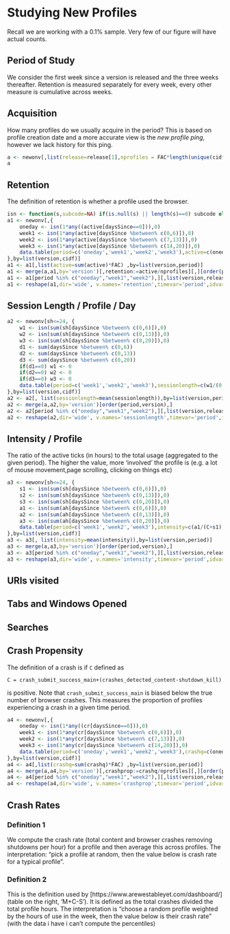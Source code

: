 # Studying New Profiles

Recall we are working with a 0.1% sample. Very few of our figure will have actual counts.

## Period of Study

We consider the first week since a version is released and the three weeks
thereafter. Retention is measured separately for every week, every other measure
is cumulative across weeks.

## Acquisition

How many profiles do we usually acquire in the period? This is based on profile
creation date and a more accurate view is the *new profile ping*, however we
lack history for this ping.

```r
a <- newonv[,list(release=release[1],nprofiles = FAC*length(unique(cidf))) ,by=version][order(version),]
a
```

## Retention 

The definition of retention is whether a profile used the browser.


```r
isn <- function(s,subcode=NA) if(is.null(s) || length(s)==0) subcode else s
a1 <- newonv[,{
    oneday <- isn(1*any((active[daysSince==0])),0)
    week1 <- isn(1*any(active[daysSince %between% c(0,6)]),0)
    week2 <- isn(1*any(active[daysSince %between% c(7,13)]),0)
    week3 <- isn(1*any(active[daysSince %between% c(14,20)]),0)
    data.table(period=c('oneday','week1','week2','week3'),active=c(oneday,week1,week2,week3))
},by=list(version,cidf)]
a1 <- a1[,list(active=sum(active)*FAC) ,by=list(version,period)]
a1 <- merge(a,a1,by='version')[,retention:=active/nprofiles][,][order(period,version),]
a1 <- a1[period %in% c("oneday","week1","week2"),][,list(version,release,period,retention=retention*100)]
a1 <- reshape(a1,dir='wide', v.names='retention',timevar='period',idvar=c('version','release'))

```

## Session Length / Profile / Day 

```r
a2 <- newonv[sh<=24, {
    w1 <- isn(sum(sh[daysSince %between% c(0,6)]),0)
    w2 <- isn(sum(sh[daysSince %between% c(0,13)]),0)
    w3 <- isn(sum(sh[daysSince %between% c(0,20)]),0)
    d1 <- sum(daysSince %between% c(0,6))
    d2 <- sum(daysSince %between% c(0,13))
    d3 <- sum(daysSince %between% c(0,20))
    if(d1==0) w1 <- 0
    if(d2==0) w2 <- 0
    if(d3==0) w3 <- 0
    data.table(period=c('week1','week2','week3'),sessionlength=c(w1/(0.001+d1),w2/(0.001+d2),w3/(0.001+d3)))
},by=list(version,cidf)]
a2 <- a2[, list(sessionlength=mean(sessionlength)),by=list(version,period)]
a2 <- merge(a,a2,by='version')[order(period,version),]
a2 <- a2[period %in% c("oneday","week1","week2"),][,list(version,release,period,sessionlength)]
a2 <- reshape(a2,dir='wide', v.names='sessionlength',timevar='period',idvar=c('version','release'))

```


## Intensity / Profile

The ratio of the active ticks (in hours) to the total usage (aggregated to the
given period). The higher the value, more 'involved' the profile is (e.g. a lot
of mouse movement,page scrolling, clicking on things  etc)

```r
a3 <- newonv[sh<=24, {
    s1 <- isn(sum(sh[daysSince %between% c(0,6)]),0)
    s2 <- isn(sum(sh[daysSince %between% c(0,13)]),0)
    s3 <- isn(sum(sh[daysSince %between% c(0,20)]),0)
    a1 <- isn(sum(ah[daysSince %between% c(0,6)]),0)
    a2 <- isn(sum(ah[daysSince %between% c(0,13)]),0)
    a3 <- isn(sum(ah[daysSince %between% c(0,20)]),0)
    data.table(period=c('week1','week2','week3'),intensity=c(a1/(C+s1),a2/(C+s2),a3/(C+s3)))
},by=list(version,cidf)]
a3 <- a3[, list(intensity=mean(intensity)),by=list(version,period)]
a3 <- merge(a,a3,by='version')[order(period,version),]
a3 <- a3[period %in% c("oneday","week1","week2"),][,list(version,release,period,intensity)]
a3 <- reshape(a3,dir='wide', v.names='intensity',timevar='period',idvar=c('version','release'))

```

## URIs visited

## Tabs and Windows Opened

## Searches

## Crash Propensity

The definition of a crash is if `C` defined as 

```
C = crash_submit_success_main+(crashes_detected_content-shutdown_kill)
```

is positive. Note that `crash_submit_success_main` is biased below the true
number of browser crashes. This measures the proportion of profiles
experiencing a crash in a given time period.


```r
a4 <- newonv[,{
    oneday <- isn(1*any((cr[daysSince==0])),0)
    week1 <- isn(1*any(cr[daysSince %between% c(0,6)]),0)
    week2 <- isn(1*any(cr[daysSince %between% c(7,13)]),0)
    week3 <- isn(1*any(cr[daysSince %between% c(14,20)]),0)
    data.table(period=c('oneday','week1','week2','week3'),crashq=c(oneday,week1,week2,week3))
},by=list(version,cidf)]
a4 <- a4[,list(crashq=sum(crashq)*FAC) ,by=list(version,period)]
a4 <- merge(a,a4,by='version')[,crashprop:=crashq/nprofiles][,][order(period,version),]
a4 <- a4[period %in% c("oneday","week1","week2"),][,list(version,release,period,crashprop=crashprop*100)]
a4 <- reshape(a4,dir='wide', v.names='crashprop',timevar='period',idvar=c('version','release'))

```

## Crash Rates

### Definition 1

We compute the crash rate (total content and browser crashes removing shutdowns
per hour)  for a profile and then average this across profiles. The
interpretation: "pick a profile at random, then the value below is crash rate
for a typical profile".

### Definition 2

This is the definition used by [https://www.arewestableyet.com/dashboard/]
(table on the right, 'M+C-S'). It is defined as the total crashes divided the
total profile hours. The interpretation is "choose a random profile weighted by
the hours of use in the week, then the value below is their crash rate" (with
the data i have i can’t compute the percentiles)



